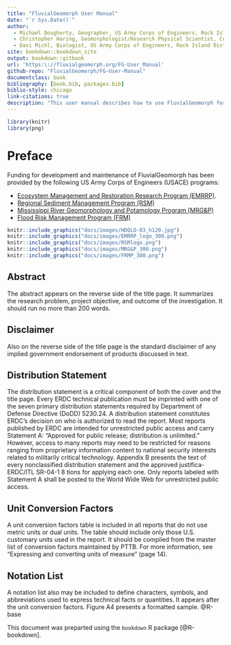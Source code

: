 ```yaml
--- 
title: "FluvialGeomorph User Manual"
date: "`r Sys.Date()`"
author: 
  - Michael Dougherty, Geographer, US Army Corps of Engineers, Rock Island District
  - Christopher Haring, Geomorphologist/Research Physical Scientist, Coastal Hydraulics Laboratory, U.S. Army Corps of Engineers
  - Davi Michl, Biologist, US Army Corps of Engineers, Rock Island District
site: bookdown::bookdown_site
output: bookdown::gitbook
url: 'https:\://fluvialgeomorph.org/FG-User_Manual'
github-repo: "FluvialGeomorph/FG-User-Manual"
documentclass: book
bibliography: [book.bib, packages.bib]
biblio-style: chicago
link-citations: true
description: "This user manual describes how to use FluvialGeomorph for stream analysis."
---
```


```r
library(knitr)
library(png)
```

# Preface {-}
Funding for development and maintenance of FluvialGeomorph has been provided by the following US Army Corps of Engineers (USACE) programs:

* [Ecosystem Management and Restoration Research Program (EMRRP)](https://emrrp.el.erdc.dren.mil).
* [Regional Sediment Management Program (RSM)](https://rsm.usace.army.mil/)
* [Mississippi River Geomorphology and Potamology Program (MRG&P)](https://www.mvd.usace.army.mil/Missions/Mississippi-River-Science-Technology/MS-River-Geomorphology-Potamology/)
* [Flood Risk Management Program (FRM)](https://www.iwr.usace.army.mil/Missions/Flood-Risk-Management/Flood-Risk-Management-Program/)

```r
knitr::include_graphics("docs/images/HDQLO-03_h120.jpg")
knitr::include_graphics("docs/images/EMRRP_logo_300.png")
knitr::include_graphics("docs/images/RSMlogo.png")
knitr::include_graphics("docs/images/MRG&P_300.png")
knitr::include_graphics("docs/images/FRMP_300.png")
```


## Abstract
The abstract appears on the reverse side of the title page. It summarizes
the research problem, project objective, and outcome of the investigation.
It should run no more than 200 words. 


## Disclaimer
Also on the reverse side of the title
page is the standard disclaimer of any implied government endorsement
of products discussed in text. 


## Distribution Statement
The distribution statement is a critical component of both the cover and
the title page. Every ERDC technical publication must be imprinted with
one of the seven primary distribution statements required by Department
of Defense Directive (DoDD) 5230.24. A distribution statement constitutes
ERDC’s decision on who is authorized to read the report. Most reports
published by ERDC are intended for unrestricted public access and carry
Statement A: “Approved for public release; distribution is unlimited.”
However, access to many reports may need to be restricted for reasons
ranging from proprietary information content to national security interests
related to militarily critical technology. Appendix B presents the text
of every nonclassified distribution statement and the approved justifica-
ERDC/ITL SR-04-1 8
tions for applying each one. Only reports labeled with Statement A shall be
posted to the World Wide Web for unrestricted public access. 


## Unit Conversion Factors
A unit conversion factors table is included in all reports that do not use
metric units or dual units. The table should include only those U.S. customary
units used in the report. It should be compiled from the master list
of conversion factors maintained by PTTB. For more information, see
“Expressing and converting units of measure” (page 14). 


## Notation List
A notation list also may be included to define characters, symbols, and abbreviations used to express technical facts or quantities. It appears after
the unit conversion factors. Figure A4 presents a formatted sample. @R-base

This document was preparted using the `bookdown` R package [@R-bookdown]. 